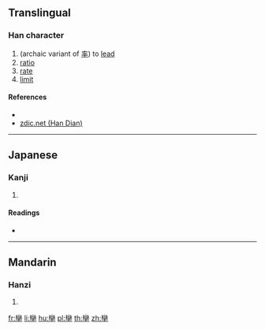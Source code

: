 ==Translingual==

===Han character===
{{Han char|rn=24|rad=十|as=19|sn=21|four=|canj=VFJ|ids=⿱䜌十}}

# (archaic variant of [[率]]) to [[lead]]
# [[ratio]]
# [[rate]]
# [[limit]]

====References====
* {{Han ref|kx=0157.230|dkj=02772|dj=0361.130|hdz=10067.130|uh=535B|ud=21339}}
* [http://www.zdic.net/z/16/js/535B.htm zdic.net (Han Dian)]

----

==Japanese==

===Kanji===
{{ja-kanji|grade=|rs=十19}}

# {{defn|lang=ja|sort=十19}}

====Readings====
* {{ja-readings|on=[[しゅつ]] (shutsu)|kun=[[ひきいる]] (hikiiru)}}

----

==Mandarin==

===Hanzi===
{{cmn-hanzi|pin=[[shuài]] ([[shuai4]])|wg=shuai<sup>4</sup>}}

# {{defn|lang=cmn|sort=十19}}

[[fr:卛]]
[[li:卛]]
[[hu:卛]]
[[pl:卛]]
[[th:卛]]
[[zh:卛]]